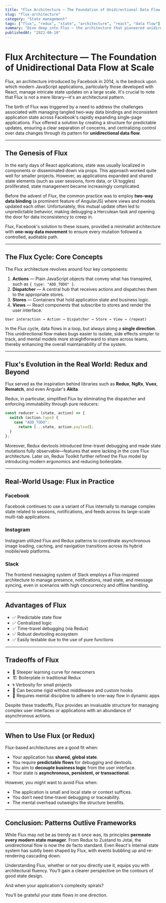 ```yaml
---
title: "Flux Architecture — The Foundation of Unidirectional Data Flow at Scale"
slug: "flux-architecture"
category: "State management"
tags: ["flux", "redux", "state", "architecture", "react", "data flow"]
summary: "Dive deep into Flux — the architecture that pioneered unidirectional data flow and significantly influenced Redux, thereby shaping the way modern frontend applications manage state. Understand its core concepts, evolution, practical applications, and inherent design tradeoffs."
publishedAt: "2022-06-10"
---
```


# Flux Architecture — The Foundation of Unidirectional Data Flow at Scale

Flux, an architecture introduced by Facebook in 2014, is the bedrock upon which modern JavaScript applications, particularly those developed with React, manage intricate state updates on a large scale. It's crucial to note that Flux is not a mere library—it's an architectural pattern.

The birth of Flux was triggered by a need to address the challenges associated with managing tangled two-way data bindings and inconsistent application state across Facebook's rapidly expanding single-page applications. Flux offered a solution by creating a structure for predictable updates, ensuring a clear separation of concerns, and centralizing control over data changes through its pattern for **unidirectional data flow**.

---

## The Genesis of Flux

In the early days of React applications, state was usually localized in components or disseminated down via props. This approach worked quite well for smaller projects. However, as applications expanded and shared state elements (such as user sessions, form data, or UI toggles) proliferated, state management became increasingly complicated.

Before the advent of Flux, the common practice was to employ **two-way data binding** (a prominent feature of AngularJS) where views and models updated each other. Unfortunately, this mutual update often led to unpredictable behavior, making debugging a Herculean task and opening the door for data inconsistency to creep in.

Flux, Facebook's solution to these issues, provided a minimalist architecture with **one-way data movement** to ensure every mutation followed a controlled, auditable path.

---

## The Flux Cycle: Core Concepts

The Flux architecture revolves around four key components:

1. **Actions** — Plain JavaScript objects that convey what has transpired, such as `{ type: "ADD_TODO" }`.
2. **Dispatcher** — A central hub that receives actions and dispatches them to the appropriate stores.
3. **Stores** — Containers that hold application state and business logic.
4. **Views** — React components that subscribe to stores and render the user interface.

```text
User interaction → Action → Dispatcher → Store → View → (repeat)
```

In the Flux cycle, data flows in a loop, but always along a **single direction**. This unidirectional flow makes bugs easier to isolate, side effects simpler to track, and mental models more straightforward to share across teams, thereby enhancing the overall maintainability of the system.

---

## Flux's Evolution in the Real World: Redux and Beyond

Flux served as the inspiration behind libraries such as **Redux**, **NgRx**, **Vuex**, **Rematch**, and even Angular's **Akita**.

Redux, in particular, simplified Flux by eliminating the dispatcher and enforcing immutability through pure reducers:

```js
const reducer = (state, action) => {
  switch (action.type) {
    case "ADD_TODO":
      return [...state, action.payload];
  }
};
```

Moreover, Redux devtools introduced time-travel debugging and made state mutations fully observable—features that were lacking in the core Flux architecture. Later on, Redux Toolkit further refined the Flux model by introducing modern ergonomics and reducing boilerplate.

---

## Real-World Usage: Flux in Practice

### Facebook

Facebook continues to use a variant of Flux internally to manage complex state related to sessions, notifications, and feeds across its large-scale multi-tab applications.

### Instagram

Instagram utilized Flux and Redux patterns to coordinate asynchronous image loading, caching, and navigation transitions across its hybrid mobile/web platforms.

### Slack

The frontend messaging system of Slack employs a Flux-inspired architecture to manage presence, notifications, read state, and message syncing, even in scenarios with high concurrency and offline handling.

---

## Advantages of Flux

- ✅ Predictable state flow
- ✅ Centralized logic
- ✅ Time-travel debugging (via Redux)
- ✅ Robust devtooling ecosystem
- ✅ Easily testable due to the use of pure functions

---

## Tradeoffs of Flux

- 🧠 Steeper learning curve for newcomers
- 🏗 Boilerplate in traditional Redux
- 🌀 Verbosity for small projects
- 🧩 Can become rigid without middleware and custom hooks
- 🔄 Requires mental discipline to adhere to one-way flow in dynamic apps

Despite these tradeoffs, Flux provides an invaluable structure for managing complex user interfaces or applications with an abundance of asynchronous actions.

---

## When to Use Flux (or Redux)

Flux-based architectures are a good fit when:

- Your application has **shared, global state**.
- You require **predictable flows** for debugging and devtools.
- You aim to **decouple business logic** from the user interface.
- Your state is **asynchronous, persistent, or transactional**.

However, you might want to avoid Flux when:

- The application is small and local state or context suffices.
- You don’t need time-travel debugging or traceability.
- The mental overhead outweighs the structure benefits.

---

## Conclusion: Patterns Outlive Frameworks

While Flux may not be as trendy as it once was, its principles **permeate every modern state manager**. From Redux to Zustand to Jotai, the unidirectional flow is now the de facto standard. Even React's internal state system has subtly been shaped by Flux, with events bubbling up and re-rendering cascading down.

Understanding Flux, whether or not you directly use it, equips you with architectural fluency. You’ll gain a clearer perspective on the contours of good state design.

And when your application's complexity spirals?

You’ll be grateful your state flows in one direction.
